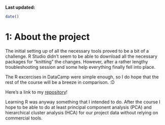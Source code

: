 **Last updated:**
```r

date()

```

# 1: About the project

The initial setting up of all the necessary tools proved to be a bit of a challenge. R Studio didn't seem to be able to download all the necessary packages for "knitting" the changes. However, after a rather lengthy troubleshooting session and some help everything finally fell into place.

The R excercises in DataCamp were simple enough, so I do hope that the rest of the course will be a breeze in comparison. :D

Here's a link to my [repository](https://github.com/Tulikko/IODS-project)!

Learning R was anyway something that I intended to do. After the course I hope to be able to do at least principal component analysis (PCA) and hierarchical cluster analysis (HCA) for our project data without relying on commercial tools.

